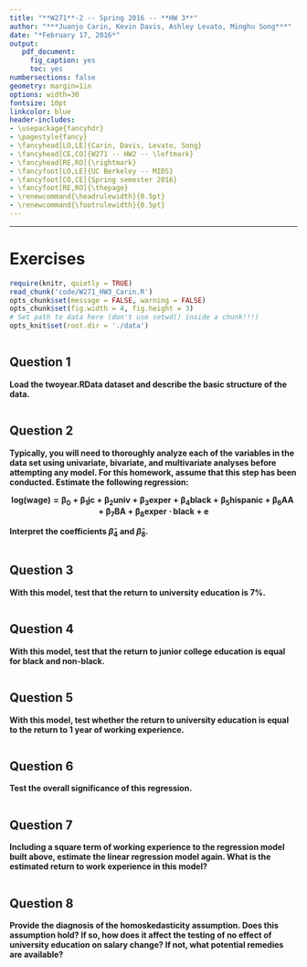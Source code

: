 ```yaml
---
title: "**W271**-2 -- Spring 2016 -- **HW 3**"
author: "***Juanjo Carin, Kevin Davis, Ashley Levato, Minghu Song***"
date: "*February 17, 2016*"
output:
   pdf_document:
     fig_caption: yes
     toc: yes
numbersections: false
geometry: margin=1in
options: width=30
fontsize: 10pt
linkcolor: blue
header-includes:
- \usepackage{fancyhdr}
- \pagestyle{fancy}
- \fancyhead[LO,LE]{Carin, Davis, Levato, Song}
- \fancyhead[CE,CO]{W271 -- HW2 -- \leftmark}
- \fancyhead[RE,RO]{\rightmark}
- \fancyfoot[LO,LE]{UC Berkeley -- MIDS}
- \fancyfoot[CO,CE]{Spring semester 2016}
- \fancyfoot[RE,RO]{\thepage}
- \renewcommand{\headrulewidth}{0.5pt}
- \renewcommand{\footrulewidth}{0.5pt}
---
```

  
**********



\pagebreak

# Exercises

```r
require(knitr, quietly = TRUE)
read_chunk('code/W271_HW3_Carin.R')
opts_chunk$set(message = FALSE, warning = FALSE)
opts_chunk$set(fig.width = 4, fig.height = 3)
# Set path to data here (don't use setwd() inside a chunk!!!)
opts_knit$set(root.dir = './data')
```

```r
```



## Question 1

**Load the twoyear.RData dataset and describe the basic structure of the data.**
  
```r
```



## Question 2

**Typically, you will need to thoroughly analyze each of the variables in the data
set using univariate, bivariate, and multivariate analyses before attempting any
model. For this homework, assume that this step has been conducted. Estimate
the following regression:**
  
$$\mathbf{log(wage) = \beta_0 + \beta_1jc + \beta_2univ + \beta_3exper + \beta_4black + \beta_5hispanic + \beta_6AA + \beta_7BA + \beta_8exper \cdot black+e}$$
  
**Interpret the coefficients $\hat{\beta}_4$ and $\hat{\beta}_8$.**
  
```r
```



## Question 3

**With this model, test that the return to university education is $7\%$.**
  
```r
```



## Question 4

**With this model, test that the return to junior college education is equal for black and non-black.**
  
```r
```



## Question 5

**With this model, test whether the return to university education is equal to the return to 1 year of working experience.**
  
```r
```



## Question 6

**Test the overall significance of this regression.**
  
```r
```



## Question 7

**Including a square term of working experience to the regression model built above, estimate the linear regression model again. What is the estimated return to work experience in this model?**
  
```r
```



## Question 8

**Provide the diagnosis of the homoskedasticity assumption. Does this assumption hold? If so, how does it affect the testing of no effect of university education on salary change? If not, what potential remedies are available?**
  
```r
```